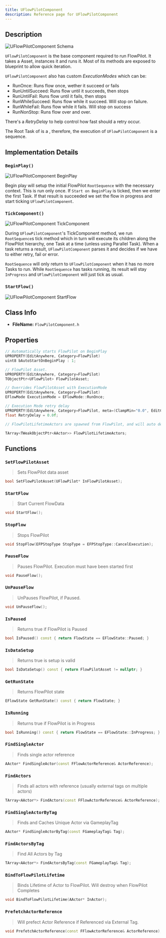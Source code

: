```yaml
---
title: UFlowPilotComponent
description: Reference page for UFlowPilotComponent
---
```



<Ref c="UFlowPilotComponent" p="UActorComponent" />

## Description

<Image src={schema} alt="UFlowPilotComponent Schema" />

`UFlowPilotComponent` is the base component required to run FlowPilot. It takes a <LinkRef c="UFlowPilot" /> Asset, instances it and runs it.
Most of its methods are exposed to blueprint to allow quick iteration.

`UFlowPilotComponent` also has custom _ExecutionModes_ which can be:
- RunOnce: Runs flow once, wether it succeed or fails
- RunUntilSucceed: Runs flow until it succeeds, then stops
- RunUntilFail: Runs flow until it fails, then stops
- RunWhileSucceed: Runs flow while it succeed. Will stop on failure.
- RunWhileFail: Runs flow while it fails. Will stop on success
- RunNonStop: Runs flow over and over.

There's a _RetryDelay_ to help control how fast should a retry occur.

The Root Task of <LinkRef c="UFlowPilot" /> is a <LinkRef c="UFPTask_Sequence" />, therefore, the execution of `UFlowPilotComponent` is a sequence.

## Implementation Details
### `BeginPlay()`

<Image src={beginplay} alt="UFlowPilotComponent BeginPlay" />

Begin play will setup the initial FlowPilot `RootSequence` with the necessary context. This is run only once.
If `Start on BeginPlay` is ticked, then we enter the first Task. If that result is succeeded we set the flow in progress and start ticking `UFlowPilotComponent`.

### `TickComponent()`

<Image src={tick} alt="UFlowPilotComponent TickComponent" />

During `UFlowPilotComponent`'s TickComponent method, we run `RootSequence`s tick method which in turn will execute its children along the FlowPilot hierarchy, one Task at a time (unless using Parallel Task).
When a task returns a result, `UFlowPilotComponent` parses it and decides if we have to either retry, fail or error.

`RootSequence` will only return to `UFlowPilotComponent` when it has no more Tasks to run. While `RootSequence` has tasks running, its result will stay `InProgress` and `UFlowPilotComponent` will just tick as usual.

### `StartFlow()`

<Image src={startflow} alt="UFlowPilotComponent StartFlow" />

## Class Info
- __FileName:__ `FlowPilotComponent.h`

## Properties

```cpp
// Automatically starts FlowPilot on BeginPlay 
UPROPERTY(EditAnywhere, Category=FlowPilot)
uint8 bAutoStartOnBeginPlay : 1;

// FlowPilot Asset. 
UPROPERTY(EditAnywhere, Category=FlowPilot)
TObjectPtr<UFlowPilot> FlowPilotAsset;

// Overrides FlowPilotAsset with ExecutionMode 
UPROPERTY(EditAnywhere, Category=FlowPilot)
EFlowMode ExecutionMode = EFlowMode::RunOnce;

// Execution Mode retry delay 
UPROPERTY(EditAnywhere, Category=FlowPilot, meta=(ClampMin="0.0", EditCondition="ExecutionMode != EFlowMode::RunOnce"))
float RetryDelay = 0.0f;

// FlowPilotLifetimeActors are spawned from FlowPilot, and will auto destroy when Ending 

TArray<TWeakObjectPtr<AActor>> FlowPilotLifetimeActors;

```

## Functions

### `SetFlowPilotAsset`
> Sets FlowPilot data asset 
```cpp
bool SetFlowPilotAsset(UFlowPilot* InFlowPilotAsset);

```

### `StartFlow`
> Start Current FlowData 
```cpp
void StartFlow();

```

### `StopFlow`
> Stops FlowPilot 
```cpp
void StopFlow(EFPStopType StopType = EFPStopType::CancelExecution);

```

### `PauseFlow`
> Pauses FlowPilot. Execution must have been started first 
```cpp
void PauseFlow();

```

### `UnPauseFlow`
> UnPauses FlowPilot, if Paused. 
```cpp
void UnPauseFlow();

```

### `IsPaused`
> Returns true if FlowPilot is Paused 
```cpp
bool IsPaused() const { return FlowState == EFlowState::Paused; }

```

### `IsDataSetup`
> Returns true is setup is valid 
```cpp
bool IsDataSetup() const { return FlowPilotAsset != nullptr; }

```

### `GetRunState`
> Returns FlowPilot state 
```cpp
EFlowState GetRunState() const { return FlowState; }

```

### `IsRunning`
> Returns true if FlowPilot is in Progress 
```cpp
bool IsRunning() const { return FlowState == EFlowState::InProgress; }

```

### `FindSingleActor`
> Finds single actor reference 
```cpp
AActor* FindSingleActor(const FFlowActorReference& ActorReference);

```

### `FindActors`
> Finds all actors with reference (usually external tags on multiple actors) 
```cpp
TArray<AActor*> FindActors(const FFlowActorReference& ActorReference);

```

### `FindSingleActorByTag`
> Finds and Caches Unique Actor via GameplayTag 
```cpp
AActor* FindSingleActorByTag(const FGameplayTag& Tag);

```

### `FindActorsByTag`
> Find All Actors by Tag 
```cpp
TArray<AActor*> FindActorsByTag(const FGameplayTag& Tag);

```

### `BindToFlowPilotLifetime`
> Binds Lifetime of Actor to FlowPilot. Will destroy when FlowPilot Completes 
```cpp
void BindToFlowPilotLifetime(AActor* InActor);

```

### `PrefetchActorReference`
> Will prefect Actor Reference if Referenced via External Tag. 
```cpp
void PrefetchActorReference(const FFlowActorReference& ActorReference);

```

